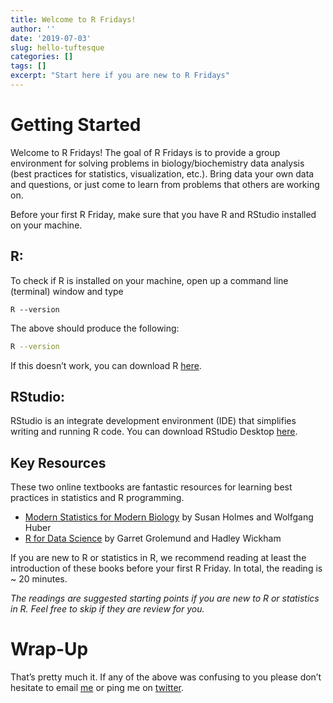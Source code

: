 ```yaml
---
title: Welcome to R Fridays!
author: ''
date: '2019-07-03'
slug: hello-tuftesque
categories: []
tags: []
excerpt: "Start here if you are new to R Fridays"
---
```


# Getting Started

Welcome to R Fridays! The goal of R Fridays is to provide a group environment for solving problems in biology/biochemistry data analysis (best practices for statistics, visualization, etc.). Bring data your own data and questions, or just come to learn from problems that others are working on.

Before your first R Friday, make sure that you have R and RStudio installed on your machine. 

## R: 

To check if R is installed on your machine, open up a command line (terminal) window and type 

```
R --version
```

The above should produce the following:

```bash
R --version
```


If this doesn't work, you can download R [here](http://www.r-project.org).

## RStudio: 

RStudio is an integrate development environment (IDE) that simplifies writing and running R code. You can download RStudio Desktop [here](https://www.rstudio.com/products/rstudio/download/).

## Key Resources

These two online textbooks are fantastic resources for learning best practices in statistics and R programming.

 - [Modern Statistics for Modern Biology](http://web.stanford.edu/class/bios221/book/) by Susan Holmes and Wolfgang Huber
 - [R for Data Science](https://r4ds.had.co.nz) by Garret Grolemund and Hadley Wickham

If you are new to R or statistics in R, we recommend reading at least the introduction of these books before your first R Friday. In total, the reading is ~ 20 minutes.

_The readings are suggested starting points if you are new to R or statistics in R. Feel free to skip if they are review for you. _

# Wrap-Up

That's pretty much it. If any of the above was confusing to you please don't hesitate to email [me](https://saraharcos.github.io/contact.html) or ping me on [twitter](https://www.twitter.com/sarah_arcos).
